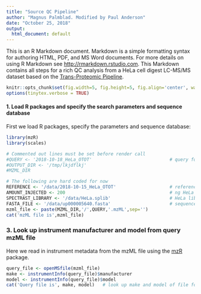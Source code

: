 ```yaml
---
title: "Source QC Pipeline"
author: "Magnus Palmblad. Modified by Paul Anderson"
date: "October 25, 2018"
output:
  html_document: default
---
```


This is an R Markdown document. Markdown is a simple formatting syntax for authoring HTML, PDF, and MS Word documents. For more details on using R Markdown see <http://rmarkdown.rstudio.com>. This Markdown contains all steps for a rich QC analysis from a HeLa cell digest LC-MS/MS dataset based on the [Trans-Proteomic Pipeline](http://tools.proteomecenter.org/wiki/index.php?title=Software:TPP).


```r
knitr::opts_chunk$set(fig.width=5, fig.height=5, fig.align='center', warning=FALSE, message=FALSE, error=TRUE)
options(tinytex.verbose = TRUE)

```


#### 1. Load R packages and specify the search parameters and sequence database

First we load R packages, specify the parameters and sequence database:

```r
library(mzR)
library(scales)

# Commented out lines must be set before render call
#QUERY <- '2018-10-18_HeLa_OTOT'                             # query for QC
#OUTPUT_DIR <- '/tmp/lkjdflkj'
#MZML_DIR

# The following are hard coded for now
REFERENCE <- '/data/2018-10-15_HeLa_OTOT'                    # reference (could be local)
AMOUNT_INJECTED <- 200                                       # ng HeLa injected (reference)
SPECTRAST_LIBRARY <- '/data/HeLa.splib'                      # HeLa library
FASTA_FILE <- '/data/up000005640.fasta'                      # sequence database
mzml_file <- paste(MZML_DIR,'/',QUERY,'.mzML',sep='')
cat('mzML file is',mzml_file)


```

### 3. Look up instrument manufacturer and model from query mzML file

Here we read in instrument metadata from the mzML file using the [mzR](http://bioconductor.org/packages/release/bioc/html/mzR.html) package. 

```r
query_file <- openMSfile(mzml_file)
make <- instrumentInfo(query_file)$manufacturer
model <- instrumentInfo(query_file)$model
cat('Query file is', make, model)   # look up make and model of file for QC    
```
